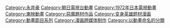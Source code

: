 {{DEFAULTSORT:Devilman}}
[[Category:永井豪|Category:永井豪]]
[[Category:朝日電視台動畫|Category:朝日電視台動畫]]
[[Category:1972年日本電視動畫|Category:1972年日本電視動畫]]
[[Category:東映動畫|Category:東映動畫]]
[[Category:惡魔題材作品|Category:惡魔題材作品]]
[[Category:变身英雄题材漫画|Category:变身英雄题材漫画]]
[[Category:動畫節目系列|Category:動畫節目系列]]
[[Category:漫画跨媒体制作|Category:漫画跨媒体制作]]
[[Category:以動畫命名的分類|Category:以動畫命名的分類]]